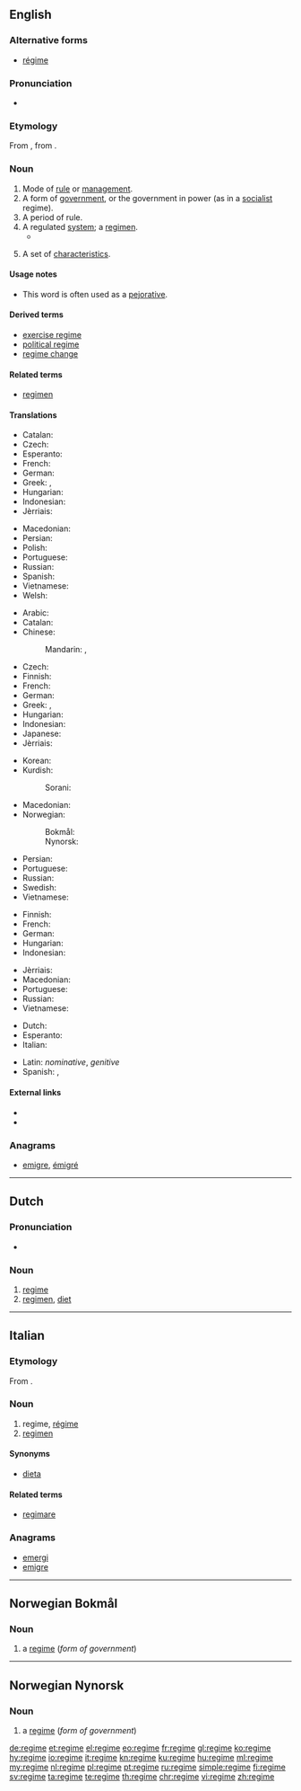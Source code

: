 {{also|Regime|régime}}
==English==
{{wikipedia}}

===Alternative forms===
* [[régime]]

===Pronunciation===
* {{IPA|/rəˈʒim/|/ˈreɪʒim/|lang=en}}

===Etymology===
From {{etyl|fr|en}} {{term|régime|lang=fr}}, from {{etyl|la|en}} {{term|regimen||direction, government|lang=la}}.

===Noun===
{{en-noun}}

# Mode of [[rule]] or [[management]].
# A form of [[government]], or the government in power (as in a [[socialist]] regime).
# A period of rule.
# A regulated [[system]]; a [[regimen]].
#*{{quote-magazine|date=2013-06-07|author={{w|Joseph Stiglitz}}
|volume=188|issue=26|page=19|magazine={{w|The Guardian Weekly}}
|title=[http://www.guardian.co.uk/commentisfree/2013/may/27/globalisation-is-about-taxes-too Globalisation is about taxes too]
|passage=It is time the international community faced the reality: we have an unmanageable, unfair, distortionary global tax '''regime'''. It is a tax system that is pivotal in creating the increasing inequality that marks most advanced countries today&nbsp;[&hellip;].}}
# {{context|hydrology|lang=en}} A set of [[characteristics]].
#: {{usex|A typical annual water level '''regime''' would include a gradual summer drawdown beginning in early May.|lang=en}}

====Usage notes====
* This word is often used as a [[pejorative]].

====Derived terms====
* [[exercise regime]]
* [[political regime]]
* [[regime change]]

====Related terms====
* [[regimen]]

====Translations====
{{trans-top|mode of rule or management}}
* Catalan: {{t|ca|règim|m}}
* Czech: {{t+|cs|režim|m}}
* Esperanto: {{t|eo|reĝimo}}
* French: {{t+|fr|régime|m}}
* German: {{t+|de|Regime|n}}
* Greek: {{t+|el|σύστημα|n|tr=sýstima|sc=Grek}}, {{t+|el|διοίκηση|f|tr=dioíkisi|sc=Grek}}
* Hungarian: {{t+|hu|rezsim}}
* Indonesian: {{t+|id|rezim}}
* Jèrriais: {{t|roa-jer|régînme|m}}
{{trans-mid}}
* Macedonian: {{t|mk|режим|m|tr=réžim|sc=Cyrl}}
* Persian: {{t+|fa|رژیم|tr=režim|sc=fa-Arab}}
* Polish: {{t|pl|reżim|m}}
* Portuguese: {{t+|pt|regime|m}}
* Russian: {{t+|ru|режим|m|tr=režím}}
* Spanish: {{t+|es|régimen|m}}
* Vietnamese: {{t+|vi|chế độ}}
* Welsh: {{t+|cy|cyfundrefn|f}}
{{trans-bottom}}

{{trans-top|form of government}}
* Arabic: {{t+|ar|نظام|m|tr=niZaam}}
* Catalan: {{t|ca|règim|m}}
* Chinese:
*: Mandarin: {{t|cmn|政權|sc=Hani}}, {{t+|cmn|政权|tr=zhèngquán|sc=Hani}}
* Czech: {{t+|cs|režim|m}}
* Finnish: {{t|fi|hallintojärjestelmä}}
* French: {{t+|fr|régime|m}}
* German: {{t+|de|Regime|n}}
* Greek: {{t+|el|καθεστώς|n|tr=kathestós|sc=Grek}}, {{t+|el|πολίτευμα|n|tr=polítevma|sc=Grek}}
* Hungarian: {{t+|hu|rezsim}}
* Indonesian: {{t+|id|rezim}}
* Japanese: {{t+|ja|政権|tr=せいけん, seiken}}
* Jèrriais: {{t|roa-jer|régînme|m}}
{{trans-mid}}
* Korean: {{t+|ko|정권|sc=Hang}}
* Kurdish:
*: Sorani: {{t|ku|ڕژێم}}
* Macedonian: {{t|mk|режим|m|tr=réžim|sc=Cyrl}}
* Norwegian:
*: Bokmål: {{t|no|regime|n}}
*: Nynorsk: {{t|nn|regime|n}}
* Persian: {{t+|fa|رژیم|tr=režim|sc=fa-Arab}}
* Portuguese: {{t+|pt|regime|m}}
* Russian: {{t+|ru|режим|m|tr=režím}}
* Swedish: {{t+|sv|regim|c}}
* Vietnamese: {{t+|vi|chế độ}}
{{trans-bottom}}

{{trans-top|period of rule}}
* Finnish: {{t|fi|hallintokausi}}
* French: {{t+|fr|régime|m}}
* German: {{t+|de|Regime|n}}
* Hungarian: {{t+|hu|rezsim}}
* Indonesian: {{t+|id|rezim}}
{{trans-mid}}
* Jèrriais: {{t|roa-jer|régînme|m}}
* Macedonian: {{t|mk|режим|m|tr=réžim|sc=Cyrl}}
* Portuguese: {{t+|pt|regime|m}}
* Russian: {{t+|ru|режим|m|tr=režím}}
* Vietnamese: {{t+|vi|chế độ}}
{{trans-bottom}}

{{checktrans-top}}
* Dutch: {{t+check|nl|regime}}
* Esperanto: {{t-check|eo|reĝimo}}
* Italian: {{t+check|it|regime}}
{{trans-mid}}
* Latin: {{t-check|la|regimen}} ''nominative'', {{t-check|la|regiminis}} ''genitive''
* Spanish: {{t+check|es|régimen|m}}, {{t-check|es|regímenes|m-p}}
{{trans-bottom}}

====External links====
* {{R:Webster 1913}}
* {{R:Century 1911}}

===Anagrams===
* [[emigre#English|emigre]], [[émigré#English|émigré]]

----

==Dutch==

===Pronunciation===
* {{audio|Nl-regime.ogg|Audio|lang=nl}}

===Noun===
{{nl-noun|n|-s|regimetje}}

# [[#English|regime]]
# [[regimen]], [[diet]]

----

==Italian==

===Etymology===
From {{etyl|la|it}} {{term|regimen|lang=la}}.

===Noun===
{{it-noun|m}}

# regime, [[régime]]
# [[regimen]]

====Synonyms====
* [[dieta]]

====Related terms====
* [[regimare]]

===Anagrams===
* [[emergi#Italian|emergi]]
* [[emigre#Italian|emigre]]

----
==Norwegian Bokmål==

===Noun===
{{head|nb|noun|g=n|definite singular|regimet|indefinite plural|regimer|definite plural|[[regima]] / [[regimene]]}}

# a [[#English|regime]] (''form of government'')

----
==Norwegian Nynorsk==

===Noun===
{{head|nn|noun|g=n|definite singular|regimet|indefinite plural|regime|definite plural|regima}}

# a [[#English|regime]] (''form of government'')

[[de:regime]]
[[et:regime]]
[[el:regime]]
[[eo:regime]]
[[fr:regime]]
[[gl:regime]]
[[ko:regime]]
[[hy:regime]]
[[io:regime]]
[[it:regime]]
[[kn:regime]]
[[ku:regime]]
[[hu:regime]]
[[ml:regime]]
[[my:regime]]
[[nl:regime]]
[[pl:regime]]
[[pt:regime]]
[[ru:regime]]
[[simple:regime]]
[[fi:regime]]
[[sv:regime]]
[[ta:regime]]
[[te:regime]]
[[th:regime]]
[[chr:regime]]
[[vi:regime]]
[[zh:regime]]